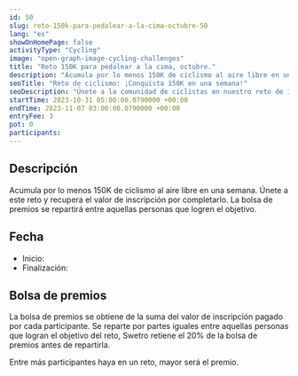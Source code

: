 ```yaml
---
id: 50
slug: reto-150k-para-pedalear-a-la-cima-octubre-50
lang: "es"
showOnHomePage: false
activityType: "Cycling"
image: "open-graph-image-cycling-challenges"
title: "Reto 150K para pedalear a la cima, octubre."
description: "Acumula por lo menos 150K de ciclismo al aire libre en una semana. Únete a este reto y recupera el valor de inscripción por completarlo. La bolsa de premios se repartirá entre aquellas personas que logren el objetivo."
seoTitle: "Reto de ciclismo: ¡Conquista 150K en una semana!"
seoDescription: "Únete a la comunidad de ciclistas en nuestro reto de 150K en una semana, conecta con ciclistas de todo el mundo y disfruta de la ruta. ¡Inscríbete hoy!"
startTime: 2023-10-31 05:00:00.0790000 +00:00
endTime: 2023-11-07 03:00:00.0790000 +00:00
entryFee: 3
pot: 0
participants:
---
```



## Descripción

Acumula por lo menos 150K de ciclismo al aire libre en una semana. Únete a este reto y recupera el valor de inscripción por completarlo. La bolsa de premios se repartirá entre aquellas personas que logren el objetivo.

## Fecha

- Inicio: <LocalDate dateUtc={frontmatter.startTime} client:load />
- Finalización: <LocalDate dateUtc={frontmatter.endTime} client:load />

## Bolsa de premios

La bolsa de premios se obtiene de la suma del valor de inscripción pagado por cada participante. Se reparte por partes iguales entre aquellas personas que logran el objetivo del reto, Swetro retiene el 20% de la bolsa de premios antes de repartirla.

Entre más participantes haya en un reto, mayor será el premio.
